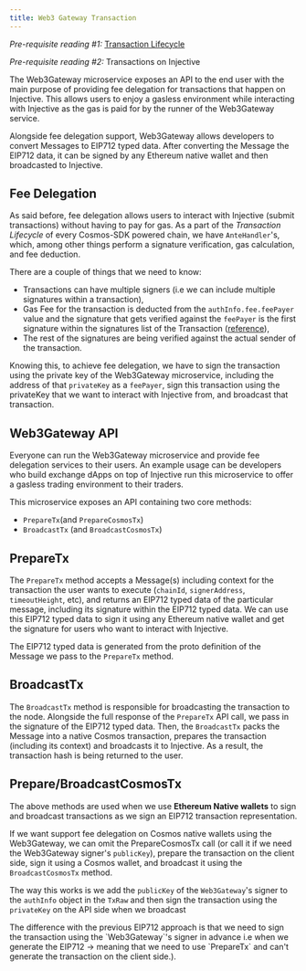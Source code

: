 ```yaml
---
title: Web3 Gateway Transaction
---
```


_Pre-requisite reading #1:_ [Transaction Lifecycle](https://docs.cosmos.network/main/basics/tx-lifecycle)

_Pre-requisite reading #2:_ Transactions on Injective

The Web3Gateway microservice exposes an API to the end user with the main purpose of providing fee delegation for transactions that happen on Injective. This allows users to enjoy a gasless environment while interacting with Injective as the gas is paid for by the runner of the Web3Gateway service.

Alongside fee delegation support, Web3Gateway allows developers to convert Messages to EIP712 typed data. After converting the Message the EIP712 data, it can be signed by any Ethereum native wallet and then broadcasted to Injective.

## Fee Delegation

As said before, fee delegation allows users to interact with Injective (submit transactions) without having to pay for gas. As a part of the _Transaction Lifecycle_ of every Cosmos-SDK powered chain, we have `AnteHandler`'s, which, among other things perform a signature verification, gas calculation, and fee deduction.

There are a couple of things that we need to know:

* Transactions can have multiple signers (i.e we can include multiple signatures within a transaction),
* Gas Fee for the transaction is deducted from the `authInfo.fee.feePayer` value and the signature that gets verified against the `feePayer` is the first signature within the signatures list of the Transaction ([reference](https://github.com/cosmos/cosmos-sdk/blob/e2d6cbdeb55555893ffde3f2ae0ed6db7179fd0d/x/auth/ante/fee.go#L15-L24)),
* The rest of the signatures are being verified against the actual sender of the transaction.

Knowing this, to achieve fee delegation, we have to sign the transaction using the private key of the Web3Gateway microservice, including the address of that `privateKey` as a `feePayer`, sign this transaction using the privateKey that we want to interact with Injective from, and broadcast that transaction.

## Web3Gateway API

Everyone can run the Web3Gateway microservice and provide fee delegation services to their users. An example usage can be developers who build exchange dApps on top of Injective run this microservice to offer a gasless trading environment to their traders.

This microservice exposes an API containing two core methods:

* `PrepareTx`(and `PrepareCosmosTx`)
* `BroadcastTx` (and `BroadcastCosmosTx`)

## PrepareTx

The `PrepareTx` method accepts a Message(s) including context for the transaction the user wants to execute (`chainId`, `signerAddress`, `timeoutHeight`, etc), and returns an EIP712 typed data of the particular message, including its signature within the EIP712 typed data. We can use this EIP712 typed data to sign it using any Ethereum native wallet and get the signature for users who want to interact with Injective.

The EIP712 typed data is generated from the proto definition of the Message we pass to the `PrepareTx` method.

## BroadcastTx

The `BroadcastTx` method is responsible for broadcasting the transaction to the node. Alongside the full response of the `PrepareTx` API call, we pass in the signature of the EIP712 typed data. Then, the `BroadcastTx` packs the Message into a native Cosmos transaction, prepares the transaction (including its context) and broadcasts it to Injective. As a result, the transaction hash is being returned to the user.

## Prepare/BroadcastCosmosTx

The above methods are used when we use **Ethereum Native wallets** to sign and broadcast transactions as we sign an EIP712 transaction representation.

If we want support fee delegation on Cosmos native wallets using the Web3Gateway, we can omit the PrepareCosmosTx call (or call it if we need the Web3Gateway signer's `publicKey`), prepare the transaction on the client side, sign it using a Cosmos wallet, and broadcast it using the `BroadcastCosmosTx` method.

The way this works is we add the `publicKey` of the `Web3Gateway`'s signer to the `authInfo` object in the `TxRaw` and then sign the transaction using the `privateKey` on the API side when we broadcast

<Callout icon="info" color="#07C1FF" iconType="regular">
The difference with the previous EIP712 approach is that we need to sign the transaction using the `Web3Gateway`'s signer in advance i.e when we generate the EIP712 → meaning that we need to use `PrepareTx` and can't generate the transaction on the client side.).
</Callout>

